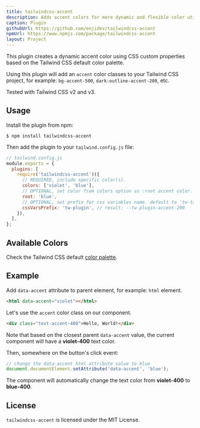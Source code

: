 ```yaml
---
title: tailwindcss-accent
description: Adds accent colors for more dynamic and flexible color utilization.
caption: Plugin
githubUrl: https://github.com/enjidev/tailwindcss-accent
npmUrl: https://www.npmjs.com/package/tailwindcss-accent
layout: Project
---
```


This plugin creates a dynamic accent color using CSS custom properties based on the Tailwind CSS default color palette.

Using this plugin will add an `accent` color classes to your Tailwind CSS project, for example: `bg-accent-500`, `dark:outline-accent-200`, etc.

Tested with Tailwind CSS v2 and v3.

## Usage

Install the plugin from npm:

```
$ npm install tailwindcss-accent
```

Then add the plugin to your `tailwind.config.js` file:

```js
// tailwind.config.js
module.exports = {
  plugins: [
    require('tailwindcss-accent')({
      // REQUIRED, include specific color(s).
      colors: ['violet', 'blue'],
      // OPTIONAL, set color from colors option as :root accent color.
      root: 'blue',
      // OPTIONAL, set prefix for css variables name. default to 'tw-ta' (e.g: --tw-ta-accent-200)
      cssVarsPrefix: 'tw-plugin', // result: --tw-plugin-accent-200
    }),
  ],
};
```

## Available Colors

Check the Tailwind CSS default [color palette](https://tailwindcss.com/docs/customizing-colors).

## Example

Add `data-accent` attribute to parent element, for example: `html` element.

```html
<html data-accent="violet"></html>
```

Let's use the `accent` color class on our component.

```html
<div class="text-accent-400">Hello, World!</div>
```

Note that based on the closest parent `data-accent` value, the current component will have a **violet-400** text color.

Then, somewhere on the button's click event:

```js
// change the data-accent html attribute value to blue
document.documentElement.setAttribute('data-accent', 'blue');
```

The component will automatically change the text color from **violet-400** to **blue-400**.

## License

`tailwindcss-accent` is licensed under the MIT License.
